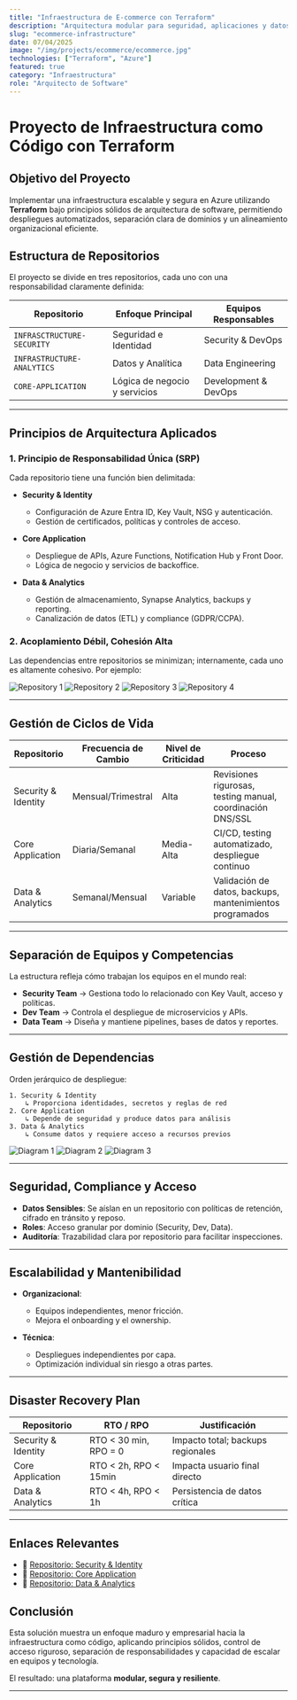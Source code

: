 ```yaml
---
title: "Infraestructura de E-commerce con Terraform"
description: "Arquitectura modular para seguridad, aplicaciones y datos, diseñada para escalar, cumplir normativas y facilitar el trabajo en equipos especializados."
slug: "ecommerce-infrastructure"
date: 07/04/2025
image: "/img/projects/ecommerce/ecommerce.jpg"
technologies: ["Terraform", "Azure"]
featured: true
category: "Infraestructura"
role: "Arquitecto de Software"
---
```


# Proyecto de Infraestructura como Código con Terraform

## Objetivo del Proyecto

Implementar una infraestructura escalable y segura en Azure utilizando **Terraform** bajo principios sólidos de arquitectura de software, permitiendo despliegues automatizados, separación clara de dominios y un alineamiento organizacional eficiente.

## Estructura de Repositorios

El proyecto se divide en tres repositorios, cada uno con una responsabilidad claramente definida:

| Repositorio                | Enfoque Principal             | Equipos Responsables |
| -------------------------- | ----------------------------- | -------------------- |
| `INFRASCTRUCTURE-SECURITY` | Seguridad e Identidad         | Security & DevOps    |
| `INFRASTRUCTURE-ANALYTICS` | Datos y Analítica             | Data Engineering     |
| `CORE-APPLICATION`         | Lógica de negocio y servicios | Development & DevOps |

---

## Principios de Arquitectura Aplicados

### 1. Principio de Responsabilidad Única (SRP)

Cada repositorio tiene una función bien delimitada:

* **Security & Identity**

  * Configuración de Azure Entra ID, Key Vault, NSG y autenticación.
  * Gestión de certificados, políticas y controles de acceso.

* **Core Application**

  * Despliegue de APIs, Azure Functions, Notification Hub y Front Door.
  * Lógica de negocio y servicios de backoffice.

* **Data & Analytics**

  * Gestión de almacenamiento, Synapse Analytics, backups y reporting.
  * Canalización de datos (ETL) y compliance (GDPR/CCPA).

### 2. Acoplamiento Débil, Cohesión Alta

Las dependencias entre repositorios se minimizan; internamente, cada uno es altamente cohesivo. Por ejemplo:

![Repository 1](/img/projects/ecommerce/repository-1.jpeg)
![Repository 2](/img/projects/ecommerce/repository-2.jpeg)
![Repository 3](/img/projects/ecommerce/repository-3.jpeg)
![Repository 4](/img/projects/ecommerce/repository-4.jpeg)

---

## Gestión de Ciclos de Vida

| Repositorio         | Frecuencia de Cambio | Nivel de Criticidad | Proceso                                                    |
| ------------------- | -------------------- | ------------------- | ---------------------------------------------------------- |
| Security & Identity | Mensual/Trimestral   | Alta                | Revisiones rigurosas, testing manual, coordinación DNS/SSL |
| Core Application    | Diaria/Semanal       | Media-Alta          | CI/CD, testing automatizado, despliegue continuo           |
| Data & Analytics    | Semanal/Mensual      | Variable            | Validación de datos, backups, mantenimientos programados   |

---

## Separación de Equipos y Competencias

La estructura refleja cómo trabajan los equipos en el mundo real:

* **Security Team** → Gestiona todo lo relacionado con Key Vault, acceso y políticas.
* **Dev Team** → Controla el despliegue de microservicios y APIs.
* **Data Team** → Diseña y mantiene pipelines, bases de datos y reportes.

---

## Gestión de Dependencias

Orden jerárquico de despliegue:

```
1. Security & Identity
    ↳ Proporciona identidades, secretos y reglas de red
2. Core Application
    ↳ Depende de seguridad y produce datos para análisis
3. Data & Analytics
    ↳ Consume datos y requiere acceso a recursos previos
```
![Diagram 1](/img/projects/ecommerce/diagram-1.jpeg)
![Diagram 2](/img/projects/ecommerce/diagram-2.jpeg)
![Diagram 3](/img/projects/ecommerce/diagram-3.jpeg)

---

## Seguridad, Compliance y Acceso

* **Datos Sensibles**: Se aíslan en un repositorio con políticas de retención, cifrado en tránsito y reposo.
* **Roles**: Acceso granular por dominio (Security, Dev, Data).
* **Auditoría**: Trazabilidad clara por repositorio para facilitar inspecciones.

---

## Escalabilidad y Mantenibilidad

* **Organizacional**:

  * Equipos independientes, menor fricción.
  * Mejora el onboarding y el ownership.

* **Técnica**:

  * Despliegues independientes por capa.
  * Optimización individual sin riesgo a otras partes.

---

## Disaster Recovery Plan

| Repositorio         | RTO / RPO             | Justificación                     |
| ------------------- | --------------------- | --------------------------------- |
| Security & Identity | RTO < 30 min, RPO = 0 | Impacto total; backups regionales |
| Core Application    | RTO < 2h, RPO < 15min | Impacta usuario final directo     |
| Data & Analytics    | RTO < 4h, RPO < 1h    | Persistencia de datos crítica     |

---

## Enlaces Relevantes

* 🔗 [Repositorio: Security & Identity](https://github.com/MikeWinchester/infrastructure-security)
* 🔗 [Repositorio: Core Application](https://github.com/ricjpg/app-infrastructure)
* 🔗 [Repositorio: Data & Analytics](https://github.com/MikeWinchester/infrastructure-analytics)

## Conclusión

Esta solución muestra un enfoque maduro y empresarial hacia la infraestructura como código, aplicando principios sólidos, control de acceso riguroso, separación de responsabilidades y capacidad de escalar en equipos y tecnología.

El resultado: una plataforma **modular, segura y resiliente**.

---